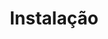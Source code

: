 ---
title: 'Instalação'
sidebarTitle: 'Instalação'
description: 'Como instalar e executar o projeto'
---